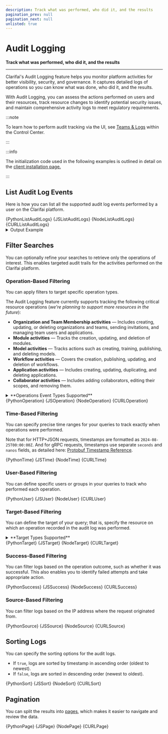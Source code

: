 ```yaml
---
description: Track what was performed, who did it, and the results
pagination_prev: null
pagination_next: null
unlisted: true
---
```


# Audit Logging

**Track what was performed, who did it, and the results**
<hr />

Clarifai's Audit Logging feature helps you monitor platform activities for better visibility, security, and governance. It captures detailed logs of operations so you can know what was done, who did it, and the results.

With Audit Logging, you can assess the actions performed on users and their resources, track resource changes to identify potential security issues, and maintain comprehensive activity logs to meet regulatory requirements.

:::note

To learn how to perform audit tracking via the UI, see [Teams & Logs](https://docs.clarifai.com/portal-guide/control-center/people-teams) within the Control Center. 

:::

:::info

The initialization code used in the following examples is outlined in detail on the [client installation page.](https://docs.clarifai.com/api-guide/api-overview/api-clients#client-installation-instructions)

:::


















## List Audit Log Events

Here is how you can list all the supported audit log events performed by a user on the Clarifai platform.

<Tabs>
<TabItem value="python" label="Python">
    <CodeBlock className="language-python">{PythonListAuditLogs}</CodeBlock>
</TabItem>

<TabItem value="js_rest" label="JavaScript (REST)">
    <CodeBlock className="language-javascript">{JSListAuditLogs}</CodeBlock>
</TabItem>

<TabItem value="nodejs" label="NodeJS">
 <CodeBlock className="language-javascript">{NodeListAuditLogs}</CodeBlock>
</TabItem>

<TabItem value="curl" label="cURL">
    <CodeBlock className="language-bash">{CURLListAuditLogs}</CodeBlock>
</TabItem>

</Tabs>

<details>
  <summary>Output Example</summary>
    <CodeBlock className="language-text">{OutputExample1}</CodeBlock>
</details>

## Filter Searches

You can optionally refine your searches to retrieve only the operations of interest. This enables targeted audit trails for the activities performed on the Clarifai platform.

### Operation-Based Filtering

You can apply filters to target specific operation types. 

The Audit Logging feature currently supports tracking the following critical resource operations (_we're planning to support more resources in the future_):

- **Organization and Team Membership activities** — Includes creating, updating, or deleting organizations and teams, sending invitations, and managing team users and applications.  
- **Module activities** — Tracks the creation, updating, and deletion of modules. 
- **Model activities** — Tracks actions such as creating, training, publishing, and deleting models.  
- **Workflow activities** — Covers the creation, publishing, updating, and deletion of workflows.  
- **Application activities** — Includes creating, updating, duplicating, and deleting applications.  
- **Collaborator activities** — Includes adding collaborators, editing their scopes, and removing them. 

<details>
  <summary>**Operations Event Types Supported**</summary>
   <Tabs>

<TabItem value="default" label="Default">

|Event Type                            |Code                |Description                |
|--------------------------------------|--------------------|---------------------------|
| `EVENT_TYPE_NOT_SET`                 |   0                 |     Event type is not specified, lists all the supported audit log events                      |

</TabItem>


<TabItem value="text" label="Organization Memberships and Teams">

|Event Type                            |Code                |Description                    |
|--------------------------------------|--------------------|---------------------------|
|   `ORGANIZATION_MEMBER_ADD`          |     100            | Organization members added |
|`ORGANIZATION_MEMBER_CHANGE`          | 101                | Organization members' roles changed                          |
|  `ORGANIZATION_MEMBER_REMOVE`        |   102             |    Organization members removed                       |
| `ORGANIZATION_MEMBER_INVITATION_CREATE` |  103           |   Organization member invitations created                        |
| `ORGANIZATION_MEMBER_INVITATION_CANCEL`  |  104                  |  Organization member invitations canceled                         |
| `ORGANIZATION_MEMBER_INVITATION_ACCEPT`         |     105               |   Organization member invitations accepted                        |
|  `ORGANIZATION_MEMBER_INVITATION_DECLINE`   |     106               |  Organization member invitations declined                         |
|  `ORGANIZATION_TEAM_CREATE`     |      107              |   Organization teams created                        |
|  `ORGANIZATION_TEAM_UPDATE`   |  108               | Organization teams updated                          |
|  `ORGANIZATION_TEAM_DELETE` | 109             |Organization teams deleted                           |
|  `ORGANIZATION_TEAM_MEMBER_ADD`   |  110                  |   Organization team members added                        |
|  `ORGANIZATION_TEAM_MEMBER_REMOVE`   | 111                   | Organization team members removed                          |
|  `ORGANIZATION_TEAM_APP_ADD`        |   112            | Organization team applications added                          |
|   `ORGANIZATION_TEAM_APP_REMOVE`   |  113             | Organization team applications removed                          |

</TabItem>

<TabItem value="modules" label="Modules">

|Event Type                            |Code                |Description                    |
|--------------------------------------|--------------------|---------------------------|
| `MODULE_CREATE`                      |     200            | Modules created           |
|   `MODULE_UPDATE`                    |   201              |   Modules updated         |
|   `MODULE_DELETE`                    |  202               |  Modules deleted          |
|    `MODULE_VERSION_CREATE`           |  203               | Module versions created                          |
|   `MODULE_VERSION_UPDATE`            | 204                |  Module versions updated                         |
|   `MODULE_VERSION_DELETE`            |  205                  |   Module versions deleted                        |

</TabItem>

<TabItem value="models" label="Models">

|Event Type                            |Code                |Description                    |
|--------------------------------------|--------------------|---------------------------|
|    `MODEL_CREATE`                 | 300                   |Models created                           |
|     `MODEL_UPDATE`                 |  301                  |  Models updated                         |
|    `MODEL_DELETE`            |    302                | Models deleted                          |
|    `MODEL_VERSION_CREATE`       |    303                |   Model versions created                        |
|   `MODEL_VERSION_UPDATE`        |   304                 | Model versions updated                          |
|  `MODEL_VERSION_DELETE`      |    305              |  Model versions deleted                         |

</TabItem>

<TabItem value="workflows" label="Workflows">

|Event Type                            |Code                |Description                    |
|--------------------------------------|--------------------|---------------------------|
| `WORKFLOW_CREATE`   |  400                  |      Workflows created                     |
|    `WORKFLOW_UPDATE`     |   401                 | Workflows updated                           |
|   `WORKFLOW_DELETE`   |    402                | Workflows deleted                           |
|    `WORKFLOW_VERSION_CREATE`    |  403                  | Workflow versions created                          |
|    `WORKFLOW_VERSION_UPDATE`     |    404                | Workflow versions updated                           |
|    `WORKFLOW_VERSION_DELETE`      |    405                |   Workflow versions deleted                        |

</TabItem>

<TabItem value="applications" label="Applications">

|Event Type                            |Code                |Description                    |
|--------------------------------------|--------------------|---------------------------|
|   `APPLICATION_CREATE`      |   600                 |    Applications created                       |
|   `APPLICATION_UPDATE`     | 601                   |   Applications updated                        |
|   `APPLICATION_DELETE`    |  602          |  Applications deleted                         |

</TabItem>

<TabItem value="collaborators" label="Collaborators">

|Event Type                            |Code                |Description                    |
|--------------------------------------|--------------------|---------------------------|
|    `COLLABORATOR_ADD`                |   700              | Collaborators added       |
|    `COLLABORATOR_UPDATE`            |  701               |  Collaborators updated                         |
|    `COLLABORATOR_REMOVE`        |    702                | Collaborators removed                          |

</TabItem>

<TabItem value="users" label="Users">

|Event Type                            |Code                |Description                    |
|--------------------------------------|--------------------|---------------------------|
|    `USER_UPDATE`                  | 800                   |Users updated                           |

</TabItem>

</Tabs>  
</details>


<Tabs>
<TabItem value="python" label="Python">
    <CodeBlock className="language-python">{PythonOperation}</CodeBlock>
</TabItem>

<TabItem value="js_rest" label="JavaScript (REST)">
    <CodeBlock className="language-javascript">{JSOperation}</CodeBlock>
</TabItem>

<TabItem value="nodejs" label="NodeJS">
 <CodeBlock className="language-javascript">{NodeOperation}</CodeBlock>
</TabItem>

<TabItem value="curl" label="cURL">
    <CodeBlock className="language-bash">{CURLOperation}</CodeBlock>
</TabItem>

</Tabs>

### Time-Based Filtering

You can specify precise time ranges for your queries to track exactly when operations were performed.

Note that for HTTP+JSON requests, timestamps are formatted as `2024-08-25T00:00:00Z`. And for gRPC requests, timestamps use separate `seconds` and `nanos` fields, as detailed here: [Protobuf Timestamp Reference](https://protobuf.dev/reference/protobuf/google.protobuf/#timestamp).  

<Tabs>
<TabItem value="python" label="Python">
    <CodeBlock className="language-python">{PythonTime}</CodeBlock>
</TabItem>

<TabItem value="js_rest" label="JavaScript (REST)">
    <CodeBlock className="language-javascript">{JSTime}</CodeBlock>
</TabItem>

<TabItem value="nodejs" label="NodeJS">
 <CodeBlock className="language-javascript">{NodeTime}</CodeBlock>
</TabItem>

<TabItem value="curl" label="cURL">
    <CodeBlock className="language-bash">{CURLTime}</CodeBlock>
</TabItem>

</Tabs>

### User-Based Filtering

You can define specific users or groups in your queries to track who performed each operation.

<Tabs>
<TabItem value="python" label="Python">
    <CodeBlock className="language-python">{PythonUser}</CodeBlock>
</TabItem>

<TabItem value="js_rest" label="JavaScript (REST)">
    <CodeBlock className="language-javascript">{JSUser}</CodeBlock>
</TabItem>

<TabItem value="nodejs" label="NodeJS">
 <CodeBlock className="language-javascript">{NodeUser}</CodeBlock>
</TabItem>

<TabItem value="curl" label="cURL">
    <CodeBlock className="language-bash">{CURLUser}</CodeBlock>
</TabItem>

</Tabs>

### Target-Based Filtering

You can define the target of your query; that is, specify the resource on which an operation recorded in the audit log was performed.

<details>
  <summary>**Target Types Supported**</summary>


| Target           |Code                |
|-----------------|--------------------|
|    `User user`       |        1        |
|   `Role role`              |        2        |
|     `Team team`            |        3        |
|     `App app`            |        4        |
|       `Module module`          |        5        |
|       `ModuleVersion module_version`          |         6       |
|     `Workflow workflow`            |           7     |
|      `WorkflowVersion workflow_version `           |     8           |
|        `Model model`         |     9           |
|        `ModelVersion model_version`         |     10           |

 
</details>

<Tabs>
<TabItem value="python" label="Python">
    <CodeBlock className="language-python">{PythonTarget}</CodeBlock>
</TabItem>

<TabItem value="js_rest" label="JavaScript (REST)">
    <CodeBlock className="language-javascript">{JSTarget}</CodeBlock>
</TabItem>

<TabItem value="nodejs" label="NodeJS">
 <CodeBlock className="language-javascript">{NodeTarget}</CodeBlock>
</TabItem>

<TabItem value="curl" label="cURL">
    <CodeBlock className="language-bash">{CURLTarget}</CodeBlock>
</TabItem>

</Tabs>

### Success-Based Filtering

You can filter logs based on the operation outcome, such as whether it was successful. This also enables you to identify failed attempts and take appropriate action. 

<Tabs>
<TabItem value="python" label="Python">
    <CodeBlock className="language-python">{PythonSuccess}</CodeBlock>
</TabItem>

<TabItem value="js_rest" label="JavaScript (REST)">
    <CodeBlock className="language-javascript">{JSSuccess}</CodeBlock>
</TabItem>

<TabItem value="nodejs" label="NodeJS">
 <CodeBlock className="language-javascript">{NodeSuccess}</CodeBlock>
</TabItem>

<TabItem value="curl" label="cURL">
    <CodeBlock className="language-bash">{CURLSuccess}</CodeBlock>
</TabItem>

</Tabs>

### Source-Based Filtering

You can filter logs based on the IP address where the request originated from. 

<Tabs>
<TabItem value="python" label="Python">
    <CodeBlock className="language-python">{PythonSource}</CodeBlock>
</TabItem>

<TabItem value="js_rest" label="JavaScript (REST)">
    <CodeBlock className="language-javascript">{JSSource}</CodeBlock>
</TabItem>

<TabItem value="nodejs" label="NodeJS">
 <CodeBlock className="language-javascript">{NodeSource}</CodeBlock>
</TabItem>

<TabItem value="curl" label="cURL">
    <CodeBlock className="language-bash">{CURLSource}</CodeBlock>
</TabItem>

</Tabs>

## Sorting Logs

You can specify the sorting options for the audit logs.

- If `true`, logs are sorted by timestamp in ascending order (oldest to newest).  
- If `false`, logs are sorted in descending order (newest to oldest).  

<Tabs>
<TabItem value="python" label="Python">
    <CodeBlock className="language-python">{PythonSort}</CodeBlock>
</TabItem>

<TabItem value="js_rest" label="JavaScript (REST)">
    <CodeBlock className="language-javascript">{JSSort}</CodeBlock>
</TabItem>

<TabItem value="nodejs" label="NodeJS">
 <CodeBlock className="language-javascript">{NodeSort}</CodeBlock>
</TabItem>

<TabItem value="curl" label="cURL">
    <CodeBlock className="language-bash">{CURLSort}</CodeBlock>
</TabItem>

</Tabs>

## Pagination

You can split the results into [pages](https://docs.clarifai.com/api-guide/advanced-topics/pagination), which makes it easier to navigate and review the data.

<Tabs>
<TabItem value="python" label="Python">
    <CodeBlock className="language-python">{PythonPage}</CodeBlock>
</TabItem>

<TabItem value="js_rest" label="JavaScript (REST)">
    <CodeBlock className="language-javascript">{JSPage}</CodeBlock>
</TabItem>

<TabItem value="nodejs" label="NodeJS">
 <CodeBlock className="language-javascript">{NodePage}</CodeBlock>
</TabItem>

<TabItem value="curl" label="cURL">
    <CodeBlock className="language-bash">{CURLPage}</CodeBlock>
</TabItem>

</Tabs>